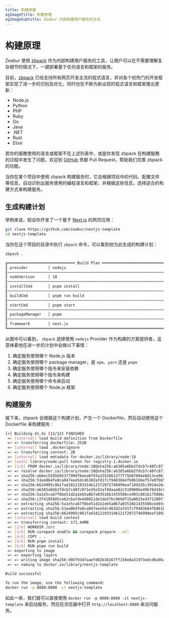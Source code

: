 ```yaml
---
title: 构建原理
ogImageTitle: 构建原理
ogImageSubtitle: Zeabur 内部构建用户服务的方式
---
```


# 构建原理

Zeabur 使用 [zbpack](https://github.com/zeabur/zbpack) 作为内部构建用户服务的工具，让用户可以在不需要理解复杂细节的情况下，一键部署基于任何语言和框架的服务。

目前，[zbpack](https://github.com/zeabur/zbpack) 已经支持所有网页开发主流的程式语言，并对各个较热门的开发框架实现了进一步的识别及优化，同时也在不断为新出现的程式语言和框架推出更新：

- Node.js
- Python
- PHP
- Ruby
- Go
- Java
- .NET
- Rust
- Elixir

若你的服務使用的语言或框架不在上述列表中，或是你发现 zbpack 在构建服務的过程中发生了问题，欢迎到 [GitHub](https://github.com/zeabur/zbpack/pulls) 贡献 Pull Request，帮助我们完善 zbpack 的功能。

当你在某个项目中使用 zbpack 构建服务时，它会根据项目中的代码、配置文件等信息，自动识别出服务使用的编程语言和框架，并根据这些信息，选择适合的构建方式来构建服务。

## 生成构建计划

举例来说，假设你开发了一个基于 [Next.js](https://nextjs.org/) 的网页应用：

```bash
git clone https://github.com/zeabur/nextjs-template
cd nextjs-template
```

当你在这个项目的目录中执行 `zbpack` 命令，可以看到他为此生成的构建计划：

```bash
zbpack .

╔══════════════════════════════ Build Plan ═════════════════════════════╗
║ provider         │ nodejs                                             ║
║───────────────────────────────────────────────────────────────────────║
║ nodeVersion      │ 18                                                 ║
║───────────────────────────────────────────────────────────────────────║
║ installCmd       │ pnpm install                                       ║
║───────────────────────────────────────────────────────────────────────║
║ buildCmd         │ pnpm run build                                     ║
║───────────────────────────────────────────────────────────────────────║
║ startCmd         │ pnpm start                                         ║
║───────────────────────────────────────────────────────────────────────║
║ packageManager   │ pnpm                                               ║
║───────────────────────────────────────────────────────────────────────║
║ framework        │ next.js                                            ║
╚═══════════════════════════════════════════════════════════════════════╝
```

从图中可以看到， `zbpack` 选择使用 `nodejs` Provider 作为构建的方案提供者，这意味着他在进一步的计划中会做以下事情：

1. 确定服务使用哪个 Node.js 版本
2. 确定服务使用哪个 package manager，是 `npm`、`yarn` 还是 `pnpm`
3. 确定服务使用哪个指令来安装依赖
4. 确定服务使用哪个指令来构建
5. 确定服务使用哪个命令来启动
6. 确定服务使用哪个 Node.js 框架

## 构建服务

接下来，zbpack 会根据这个构建计划，产生一个 Dockerfile，然后自动使用这个 Dockerfile 来构建服务：

```bash
[+] Building 41.3s (12/12) FINISHED                                                                     docker:orbstack
 => [internal] load build definition from Dockerfile                                                               0.0s
 => => transferring dockerfile: 252B                                                                               0.0s
 => [internal] load .dockerignore                                                                                  0.0s
 => => transferring context: 2B                                                                                    0.0s
 => [internal] load metadata for docker.io/library/node:18                                                         5.8s
 => [auth] library/node:pull token for registry-1.docker.io                                                        0.0s
 => [1/6] FROM docker.io/library/node:18@sha256:a6385a6bb2fdcb7c48fc871e35e32af8daaa82c518900be49b76d10c005864c2   6.9s
 => => resolve docker.io/library/node:18@sha256:a6385a6bb2fdcb7c48fc871e35e32af8daaa82c518900be49b76d10c005864c2   0.0s
 => => sha256:abbec5595b9537799df6eea6f93a1552661377f75687094e8d13ce9b179b497d 2.00kB / 2.00kB                     0.0s
 => => sha256:51ee0b4fe8ca047eee5dc463d2afd1fcf9483b64fb061b6ef57e0fbb57f8d47d 2.21MB / 2.21MB                     0.9s
 => => sha256:6624995c9b1fad1812193314b121f2972746999eaf1892d5c3924e26c09b9180 452B / 452B                         0.7s
 => => sha256:a6385a6bb2fdcb7c48fc871e35e32af8daaa82c518900be49b76d10c005864c2 1.21kB / 1.21kB                     0.0s
 => => sha256:5a1e5ca67f6be51d2a1eb5a0b7a03516b1435508ced93c081b17580ba61cdc5a 45.96MB / 45.96MB                   3.0s
 => => sha256:c2f4195685ceb2cbafde4d0021de1de57bc969df15a0025ed371100f1cccf364 7.54kB / 7.54kB                     0.0s
 => => extracting sha256:5a1e5ca67f6be51d2a1eb5a0b7a03516b1435508ced93c081b17580ba61cdc5a                          3.7s
 => => extracting sha256:51ee0b4fe8ca047eee5dc463d2afd1fcf9483b64fb061b6ef57e0fbb57f8d47d                          0.0s
 => => extracting sha256:6624995c9b1fad1812193314b121f2972746999eaf1892d5c3924e26c09b9180                          0.0s
 => [internal] load build context                                                                                  5.0s
 => => transferring context: 171.44MB                                                                              5.0s
 => [2/6] WORKDIR /src                                                                                             0.8s
 => [3/6] RUN corepack enable && corepack prepare --all                                                            7.5s
 => [4/6] COPY . .                                                                                                 2.4s
 => [5/6] RUN pnpm install                                                                                         7.0s
 => [6/6] RUN pnpm run build                                                                                       8.6s
 => exporting to image                                                                                             2.3s
 => => exporting layers                                                                                            2.3s
 => => writing image sha256:d95f934faaefd82b38167ff158e8a31973edcd6a9ba7cc361999080345e80e38                       0.0s
 => => naming to docker.io/library/nextjs-template                                                                 0.0s

Build successful

To run the image, use the following command:
docker run -p 8080:8080 -it nextjs-template
```

如此一来，我们就可以直接使用 `docker run -p 8080:8080 -it nextjs-template` 来启动服务，然后在浏览器中打开 `http://localhost:8080` 来访问服务。
